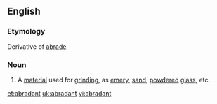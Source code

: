 ==English==

===Etymology===
Derivative of [[abrade]]
===Noun===
{{en-noun}}

#A [[material]] used for [[grind]]ing, as [[emery]], [[sand]], [[powdered]] [[glass]], etc.

[[et:abradant]]
[[uk:abradant]]
[[vi:abradant]]